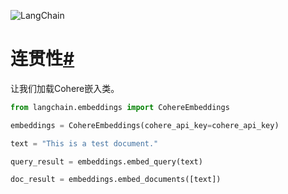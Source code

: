 

<Head>
  <script>
    {
      `(function() {
         var _hmt = _hmt || [];
(function() {
  var hm = document.createElement("script");
  hm.src = "https://hm.baidu.com/hm.js?e60fb290e204e04c5cb6f79b0ac1e697";
  var s = document.getElementsByTagName("script")[0]; 
  s.parentNode.insertBefore(hm, s);
})();
       })();`
    }
  </script>
</Head>

![LangChain](https://pica.zhimg.com/50/v2-56e8bbb52aa271012541c1fe1ceb11a2_r.gif)





连贯性[#](#cohere "Permalink to this headline")
============================================

让我们加载Cohere嵌入类。

```python
from langchain.embeddings import CohereEmbeddings

```

```python
embeddings = CohereEmbeddings(cohere_api_key=cohere_api_key)

```

```python
text = "This is a test document."

```

```python
query_result = embeddings.embed_query(text)

```

```python
doc_result = embeddings.embed_documents([text])

```

